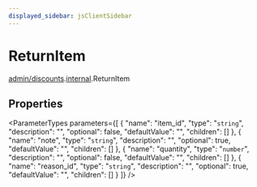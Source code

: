 ```yaml
---
displayed_sidebar: jsClientSidebar
---
```



# ReturnItem

[admin/discounts](../../modules/admin_discounts.mdx).[internal](../../admin_discounts/modules/admin_discounts.internal.mdx).ReturnItem

## Properties

<ParameterTypes parameters={[
  {
    "name": "item_id",
    "type": "`string`",
    "description": "",
    "optional": false,
    "defaultValue": "",
    "children": []
  },
  {
    "name": "note",
    "type": "`string`",
    "description": "",
    "optional": true,
    "defaultValue": "",
    "children": []
  },
  {
    "name": "quantity",
    "type": "`number`",
    "description": "",
    "optional": false,
    "defaultValue": "",
    "children": []
  },
  {
    "name": "reason_id",
    "type": "`string`",
    "description": "",
    "optional": true,
    "defaultValue": "",
    "children": []
  }
]} />
